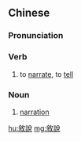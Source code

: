 {{also|叙说}}
==Chinese==
{{zh-forms|s=叙说}}

===Pronunciation===
{{zh-pron
|m=xùshuō
|c=zeoi6 syut3
|mn=qz:sǐr-soat/xm:sū-soat/zz:sī-soat
|cat=v,n
}}

===Verb===
{{zh-verb}}

# to [[narrate]], to [[tell]]

===Noun===
{{zh-noun}}

# [[narration]]

[[hu:敘說]]
[[mg:敘說]]
